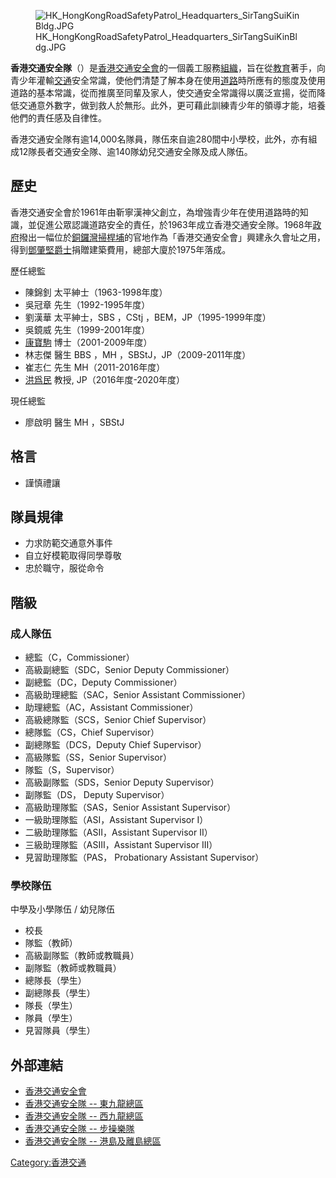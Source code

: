 {{unreferenced|time=2015-11-05T02:51:32+00:00}}
{{Infobox Organization
|name         = 香港交通安全隊
|image        = HongKongRoadSafetyPatrol logo.svg
|image_border = 
|size         = 137 px
|caption      = 香港交通安全隊隊徽
|map          = 
|msize        = 
|mcaption     = 
|motto        = 謹慎禮讓
|formation    = 1963年
|extinction   = 
|type         = [[香港青少年制服團體|香港青少年制服團體]]
|headquarters = [[香港交通安全隊總部|香港交通安全隊總部]]
|location     = [[香港|香港]][[香港島|香港島]][[掃桿埔|掃桿埔]][[大球場徑|大球場徑]]2號
|membership   = 14,000+
|language     = 
|leader_title = 總監
|leader_name  = 廖啟明 醫生 MH ，SBStJ
|key_people   = 
|num_staff    = 
|budget       = 
|website      = [http://www.rsa.org.hk www.rsa.org.hk]
}}
[[File:HK_HongKongRoadSafetyPatrol_Headquarters_SirTangSuiKinBldg.JPG|thumb]]

'''香港交通安全隊'''（{{lang-en|'''Hong Kong Road Safety Patrol'''}}）是[[香港交通安全會|香港交通安全會]]的一個義工服務[[组织_(社会学)|組織]]，旨在從[[教育|教育]]著手，向青少年灌輸[[交通|交通]]安全常識，使他們清楚了解本身在使用[[道路|道路]]時所應有的態度及使用道路的基本常識，從而推廣至同輩及家人，使交通安全常識得以廣泛宣揚，從而降低交通意外數字，做到救人於無形。此外，更可藉此訓練青少年的領導才能，培養他們的責任感及自律性。

香港交通安全隊有逾14,000名隊員，隊伍來自逾280間中小學校，此外，亦有組成12隊長者交通安全隊、逾140隊幼兒交通安全隊及成人隊伍。

==歷史==
香港交通安全會於1961年由靳寧漢神父創立，為增強青少年在使用道路時的知識，並促進公眾認識道路安全的責任，於1963年成立香港交通安全隊。1968年[[港英政府|政府]]撥出一幅位於[[銅鑼灣|銅鑼灣]][[掃桿埔|掃桿埔]]的官地作為「香港交通安全會」興建永久會址之用，得到[[鄧肇堅|鄧肇堅]][[爵士|爵士]]捐贈建築費用，總部大廈於1975年落成。

;歷任總監
* 陳錦釗 太平紳士（1963-1998年度）
* 吳冠章 先生（1992-1995年度）
* 劉漢華 太平紳士，SBS ，CStj ，BEM，JP（1995-1999年度）
* 吳鏡威 先生（1999-2001年度）
* [[康寶駒|康寶駒]] 博士（2001-2009年度）
* 林志傑 醫生 BBS ，MH ，SBStJ，JP（2009-2011年度）
* 崔志仁 先生 MH（2011-2016年度）
* [[洪爲民|洪爲民]] 教授, JP（2016年度-2020年度）

;現任總監
* 廖啟明 醫生 MH ，SBStJ

==格言==
*謹慎禮讓

==隊員規律==
*力求防範交通意外事件
*自立好模範取得同學尊敬
*忠於職守，服從命令

==階級==
=== 成人隊伍 ===
* 總監（C，Commissioner）
* 高級副總監（SDC，Senior Deputy Commissioner）
* 副總監（DC，Deputy Commissioner）
* 高級助理總監（SAC，Senior Assistant Commissioner）
* 助理總監（AC，Assistant Commissioner）
* 高級總隊監（SCS，Senior Chief Supervisor）
* 總隊監（CS，Chief Supervisor）
* 副總隊監（DCS，Deputy Chief Supervisor）
* 高級隊監（SS，Senior Supervisor）
* 隊監（S，Supervisor）
* 高級副隊監（SDS，Senior Deputy Supervisor）
* 副隊監（DS， Deputy Supervisor）
* 高級助理隊監（SAS，Senior Assistant Supervisor）
* 一級助理隊監（ASI，Assistant Supervisor I）
* 二級助理隊監（ASII，Assistant Supervisor II）
* 三級助理隊監（ASIII，Assistant Supervisor III）
* 見習助理隊監（PAS， Probationary Assistant Supervisor）
=== 學校隊伍 ===
;中學及小學隊伍 / 幼兒隊伍
* 校長
* 隊監（教師）
* 高級副隊監（教師或教職員）
* 副隊監（教師或教職員）
* 總隊長（學生）
* 副總隊長（學生）
* 隊長（學生）
* 隊員（學生）
* 見習隊員（學生）

==外部連結==
*[http://www.rsa.org.hk 香港交通安全會] {{Wayback|url=http://www.rsa.org.hk/ |date=20200603030339 }}
*[http://www.hkrspke.org/ 香港交通安全隊 -- 東九龍總區] {{Wayback|url=http://www.hkrspke.org/ |date=20180121071337 }}
*[http://www.hkrspkw.org 香港交通安全隊 -- 西九龍總區] {{Wayback|url=http://www.hkrspkw.org/ |date=20110716154954 }}
*[http://www.hkrspmb.org 香港交通安全隊 -- 步操樂隊] {{Wayback|url=http://www.hkrspmb.org/ |date=20141217052516 }}
*[https://sites.google.com/site/hkrsarsphki/ 香港交通安全隊 -- 港島及離島總區] {{Wayback|url=https://sites.google.com/site/hkrsarsphki/ |date=20160527101907 }}

{{香港青少年制服團體}}

[[Category:香港交通|Category:香港交通]]